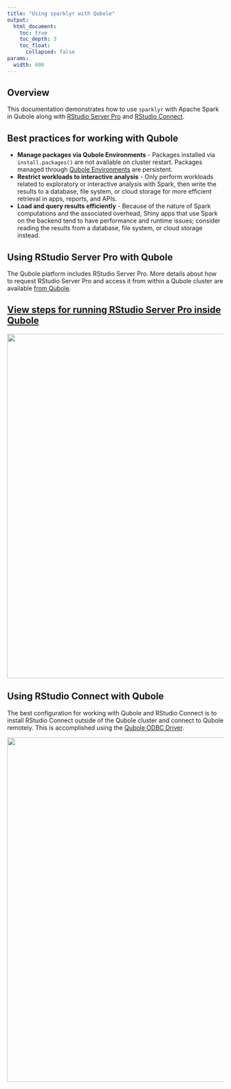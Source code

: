```yaml
---
title: "Using sparklyr with Qubole"
output:
  html_document:
    toc: true
    toc_depth: 3
    toc_float:
      collapsed: false
params:
  width: 600
---
```


## Overview

This documentation demonstrates how to use `sparklyr` with Apache Spark in
Qubole along with [RStudio Server
Pro](https://rstudio.com/products/rstudio-server-pro/) and [RStudio
Connect](https://rstudio.com/products/connect/).

## Best practices for working with Qubole
- **Manage packages via Qubole Environments** - Packages installed via
`install.packages()` are not available on cluster restart. Packages managed
through [Qubole
Environments]((https://docs.qubole.com/en/latest/user-guide/package-management/new-pm-ui.html))
are persistent.
- **Restrict workloads to interactive analysis** - Only perform workloads
  related to exploratory or interactive analysis with Spark, then write the
  results to a database, file system, or cloud storage for more efficient
  retrieval in apps, reports, and APIs.
- **Load and query results efficiently** - Because of the nature of Spark
  computations and the associated overhead, Shiny apps that use Spark on the
  backend tend to have performance and runtime issues; consider reading the
  results from a database, file system, or cloud storage instead.

## Using RStudio Server Pro with Qubole

The Qubole platform includes RStudio Server Pro. More details about how to
request RStudio Server Pro and access it from within a Qubole cluster are
available [from
Qubole](https://docs.qubole.com/en/latest/user-guide/engines/spark/rstudio_spark.html).

<a href="/examples/qubole-cluster">
  <h2>View steps for running RStudio Server Pro inside Qubole</h2>
</a>

<a href="/examples/qubole-cluster">
  <img src="/images/deployment/qubole/rstudio-qubole.png" width='800px' align='center'/>
</a>

## Using RStudio Connect with Qubole

The best configuration for working with Qubole and RStudio Connect is to install
RStudio Connect outside of the Qubole cluster and connect to Qubole remotely.
This is accomplished using the [Qubole ODBC
Driver](https://docs.qubole.com/en/latest/connectivity-options/use-qubole-drivers/ODBC-driver-linux/index.html).

<img src="/images/deployment/qubole/rstudio-connect-qubole.png" width='800px' align='center'/>
